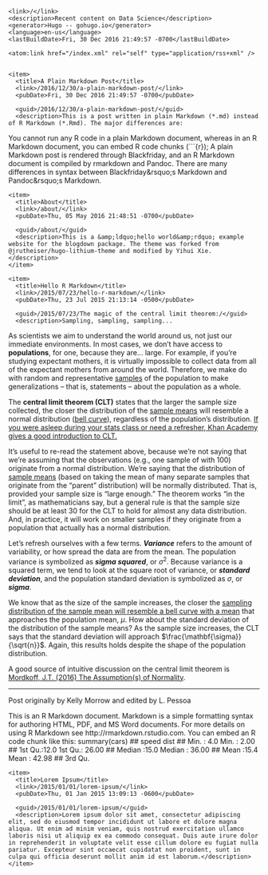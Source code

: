 <?xml version="1.0" encoding="utf-8" standalone="yes" ?>
<rss version="2.0" xmlns:atom="http://www.w3.org/2005/Atom">
  <channel>
    <title>Data Science</title>
    <link>/</link>
    <description>Recent content on Data Science</description>
    <generator>Hugo -- gohugo.io</generator>
    <language>en-us</language>
    <lastBuildDate>Fri, 30 Dec 2016 21:49:57 -0700</lastBuildDate>
    
	<atom:link href="/index.xml" rel="self" type="application/rss+xml" />
    
    
    <item>
      <title>A Plain Markdown Post</title>
      <link>/2016/12/30/a-plain-markdown-post/</link>
      <pubDate>Fri, 30 Dec 2016 21:49:57 -0700</pubDate>
      
      <guid>/2016/12/30/a-plain-markdown-post/</guid>
      <description>This is a post written in plain Markdown (*.md) instead of R Markdown (*.Rmd). The major differences are:
 You cannot run any R code in a plain Markdown document, whereas in an R Markdown document, you can embed R code chunks (```{r}); A plain Markdown post is rendered through Blackfriday, and an R Markdown document is compiled by rmarkdown and Pandoc.  There are many differences in syntax between Blackfriday&amp;rsquo;s Markdown and Pandoc&amp;rsquo;s Markdown.</description>
    </item>
    
    <item>
      <title>About</title>
      <link>/about/</link>
      <pubDate>Thu, 05 May 2016 21:48:51 -0700</pubDate>
      
      <guid>/about/</guid>
      <description>This is a &amp;ldquo;hello world&amp;rdquo; example website for the blogdown package. The theme was forked from @jrutheiser/hugo-lithium-theme and modified by Yihui Xie.</description>
    </item>
    
    <item>
      <title>Hello R Markdown</title>
      <link>/2015/07/23/hello-r-markdown/</link>
      <pubDate>Thu, 23 Jul 2015 21:13:14 -0500</pubDate>
      
      <guid>/2015/07/23/The magic of the central limit theorem:/</guid>
      <description>Sampling, sampling, sampling...
  

As scientists we aim to understand the world around us, not just our immediate environments. In most cases, we don't have access to **populations**, for one, because they are... large. For example, if you're studying expectant mothers, it is virtually impossible to collect data from all of the expectant mothers from around the world. Therefore, we make do with random and representative <u>samples</u> of the population to make generalizations -- that is, statements -- about the population as a whole.  

The **central limit theorem (CLT)** states that the larger the sample size collected, the closer the distribution of the <u>sample means</u> will resemble a normal distribution (<u>bell curve</u>), regardless of the population's distribution. <u>If you were asleep during your stats class or need a refresher, Khan Academy gives a good introduction to CLT.</u>  

It's useful to re-read the statement above, because we're not saying that we're assuming that the observations (e.g., one sample of with $100$) originate from a normal distribution. We're saying that the distribution of <u>sample means</u> (based on taking the mean of many separate samples that originate from the "parent" distribution) will be normally distributed. That is, provided your sample size is "large enough." The theorem works "in the limit", as mathematicians say, but a general rule is that the sample size should be at least $30$ for the CLT to hold for almost any data distribution. And, in practice, it will work on smaller samples if they originate from a population that actually has a normal distribution.  

Let's refresh ourselves with a few terms. _**Variance**_ refers to the amount of variability, or how spread the data are from the mean. The population variance is symbolized as _**sigma squared**_, or $\sigma^{2}$. Because variance is a squared term, we tend to look at the square root of variance, or _**standard deviation**_, and the population standard deviation is symbolized as $\sigma$, or _**sigma**_.  

We know that as the size of the sample increases, the closer the <u>sampling distribution of the sample mean will resemble a bell curve with a mean</u> that approaches the population mean, $\mu$. How about the standard deviation of the distribution of the sample means? As the sample size increases, the CLT says that the standard deviation will approach $\frac{\mathbf{\sigma}}{\sqrt{n}}$. Again, this results holds despite the shape of the population distribution.

A good source of intuitive discussion on the central limit theorem is [Mordkoff, J.T. (2016) The Assumption(s) of Normality](http://www2.psychology.uiowa.edu/faculty/mordkoff/GradStats/part%201/I.07%20normal.pdf).

***
Post originally by Kelly Morrow and edited by L. Pessoa


This is an R Markdown document. Markdown is a simple formatting syntax for authoring HTML, PDF, and MS Word documents. For more details on using R Markdown see http://rmarkdown.rstudio.com.
You can embed an R code chunk like this:
summary(cars)
## speed dist ## Min. : 4.0 Min. : 2.00 ## 1st Qu.:12.0 1st Qu.: 26.00 ## Median :15.0 Median : 36.00 ## Mean :15.4 Mean : 42.98 ## 3rd Qu.</description>
    </item>
    
    <item>
      <title>Lorem Ipsum</title>
      <link>/2015/01/01/lorem-ipsum/</link>
      <pubDate>Thu, 01 Jan 2015 13:09:13 -0600</pubDate>
      
      <guid>/2015/01/01/lorem-ipsum/</guid>
      <description>Lorem ipsum dolor sit amet, consectetur adipiscing elit, sed do eiusmod tempor incididunt ut labore et dolore magna aliqua. Ut enim ad minim veniam, quis nostrud exercitation ullamco laboris nisi ut aliquip ex ea commodo consequat. Duis aute irure dolor in reprehenderit in voluptate velit esse cillum dolore eu fugiat nulla pariatur. Excepteur sint occaecat cupidatat non proident, sunt in culpa qui officia deserunt mollit anim id est laborum.</description>
    </item>
    
  </channel>
</rss>
